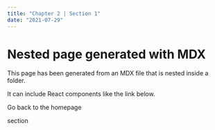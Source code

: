 ```yaml
---
title: "Chapter 2 | Section 1"
date: "2021-07-29"
---
```


# Nested page generated with MDX

This page has been generated from an MDX file that is nested inside a folder.

It can include React components like the link below.

<Link href="/" style={{ color: "#00b140" }}>
  Go back to the homepage
</Link>

section
